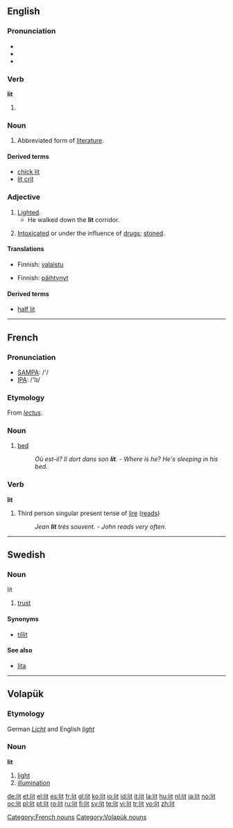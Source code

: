 {{see|lit.}}
{{wikipedia|LIT}}
==English==

===Pronunciation===
*{{IPA|/'lɪt/}}
*{{audio|en-us-lit.ogg|Audio (US)}}
*{{rhymes|ɪt}}

===Verb===
'''lit'''

# {{past of|light}}


===Noun===
{{en-noun|-}}
# Abbreviated form of [[literature]].

====Derived terms====
*[[chick lit]]
*[[lit crit]]

===Adjective===
{{en-adj}}
# [[lighted|Lighted]].
#*He walked down the '''lit''' corridor.
# {{slang}} [[intoxicated|Intoxicated]] or under the influence of [[drug]]s; [[stoned]].

====Translations====
{{trans-top|Lighted}}
*Finnish: [[valaistu]]
{{trans-mid}}
{{trans-bottom}}

{{trans-top|Intoxicated or under the influence of drugs; stoned}}
*Finnish: [[päihtynyt]]
{{trans-mid}}
{{trans-bottom}}

====Derived terms====
*[[half lit]]

----

==French==

===Pronunciation===
*[[w:SAMPA|SAMPA]]: /'/
*[[w:IPA|IPA]]: /'lɪ/

===Etymology===
From {{L.|lang=French}} ''[[lectus]]''.

===Noun===
{{fr-noun|m}}

# [[bed]]
#: ''Où est-il? Il dort dans son '''lit'''.'' - ''Where is he? He's sleeping in his bed.''

===Verb===
'''lit'''

# Third person singular present tense of [[lire]] ([[reads]])
#: ''Jean '''lit''' très souvent.'' - ''John reads very often.''

[[Category:French nouns]]

----

==Swedish==

===Noun===
;lit

# [[trust]]

====Synonyms====
*[[tillit]]

====See also====
*[[lita]]

----

==Volapük==
{{vo-noun|lit}}

===Etymology===
German ''[[Licht]]'' and English ''[[light]]''

===Noun===
'''lit'''

# [[light]]
# [[illumination]]

[[Category:Volapük nouns]]

[[de:lit]]
[[et:lit]]
[[el:lit]]
[[es:lit]]
[[fr:lit]]
[[gl:lit]]
[[ko:lit]]
[[io:lit]]
[[id:lit]]
[[it:lit]]
[[la:lit]]
[[hu:lit]]
[[nl:lit]]
[[ja:lit]]
[[no:lit]]
[[oc:lit]]
[[pl:lit]]
[[pt:lit]]
[[ro:lit]]
[[ru:lit]]
[[fi:lit]]
[[sv:lit]]
[[te:lit]]
[[vi:lit]]
[[tr:lit]]
[[vo:lit]]
[[zh:lit]]